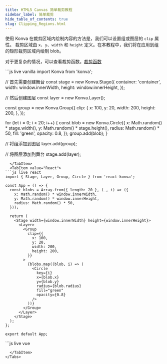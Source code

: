 ```yaml
---
title: HTML5 Canvas 简单裁剪教程
sidebar_label: 简单裁剪
hide_table_of_contents: true
slug: Clipping_Regions.html
---
```


使用 Konva 在裁剪区域内绘制内容的方法是，我们可以设置组或图层的 `clip` 属性。
裁剪区域由 `x`、`y`、`width` 和 `height` 定义。在本教程中，我们将在应用到组的矩形裁剪区域内绘制 blob。

对于更复杂的情况，可以查看裁剪函数。[裁剪函数]( /docs/clipping/Clipping_Function.html )


<Tabs>
  <TabItem value="Vanilla" default>
```js live vanilla
import Konva from 'konva';

// 首先需要创建舞台
const stage = new Konva.Stage({
  container: 'container',
  width: window.innerWidth,
  height: window.innerHeight,
});

// 然后创建图层
const layer = new Konva.Layer();

const group = new Konva.Group({
  clip: {
    x: 100,
    y: 20,
    width: 200,
    height: 200,
  },
});

for (let i = 0; i < 20; i++) {
  const blob = new Konva.Circle({
    x: Math.random() * stage.width(),
    y: Math.random() * stage.height(),
    radius: Math.random() * 50,
    fill: 'green',
    opacity: 0.8,
  });
  group.add(blob);
}

// 将组添加到图层
layer.add(group);

// 将图层添加到舞台
stage.add(layer);
```
  </TabItem>
  <TabItem value="React">
```js live react
import { Stage, Layer, Group, Circle } from 'react-konva';

const App = () => {
  const blobs = Array.from({ length: 20 }, (_, i) => ({
    x: Math.random() * window.innerWidth,
    y: Math.random() * window.innerHeight,
    radius: Math.random() * 50,
  }));

  return (
    <Stage width={window.innerWidth} height={window.innerHeight}>
      <Layer>
        <Group
          clip={{
            x: 100,
            y: 20,
            width: 200,
            height: 200,
          }}
        >
          {blobs.map((blob, i) => (
            <Circle
              key={i}
              x={blob.x}
              y={blob.y}
              radius={blob.radius}
              fill="green"
              opacity={0.8}
            />
          ))}
        </Group>
      </Layer>
    </Stage>
  );
};

export default App;
```
  </TabItem>
  <TabItem value="Vue">
```js live vue
<template>
  <v-stage :config="stageSize">
    <v-layer>
      <v-group :config="groupConfig">
        <v-circle
          v-for="(blob, i) in blobs"
          :key="i"
          :config="blob"
        />
      </v-group>
    </v-layer>
  </v-stage>
</template>

<script setup>
const stageSize = {
  width: window.innerWidth,
  height: window.innerHeight
};

const groupConfig = {
  clip: {
    x: 100,
    y: 20,
    width: 200,
    height: 200,
  }
};

const blobs = Array.from({ length: 20 }, () => ({
  x: Math.random() * window.innerWidth,
  y: Math.random() * window.innerHeight,
  radius: Math.random() * 50,
  fill: 'green',
  opacity: 0.8
}));
</script>
```
  </TabItem>
</Tabs>